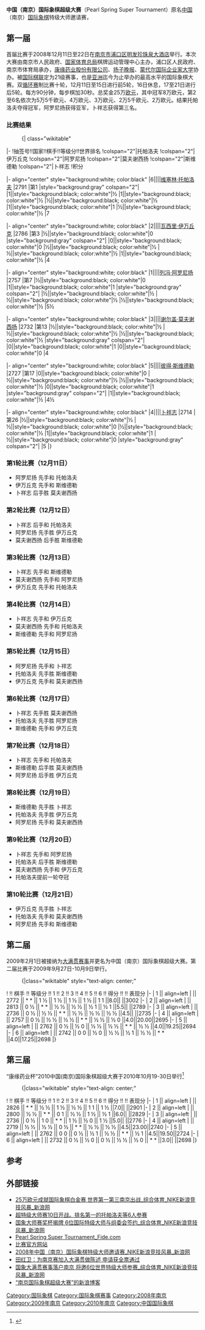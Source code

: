'''中国（南京）国际象棋超级大赛'''（Pearl Spring Super Tournament）原名[[中国|中国]]（南京）[[国际象棋|国际象棋]]特级大师邀请赛，

==第一届==
首届比赛于2008年12月11日至22日在[[南京市|南京市]][[浦口区|浦口区]][[明发珍珠泉大酒店|明发珍珠泉大酒店]]举行。本次大赛由南京市人民政府、[[国家体育总局|国家体育总局]]棋牌运动管理中心主办，浦口区人民政府、南京市体育局承办，[[康缘药业股份有限公司|康缘药业股份有限公司]]、[[扬子晚报|扬子晚报]]、[[蒙代尔国际企业家大学|蒙代尔国际企业家大学]]协办。被[[国际棋联|国际棋联]]定为21级赛事，也是[[亚洲|亚洲]]迄今为止举办的最高水平的国际象棋大赛。双[[循环赛|循环赛]]制比赛十轮，12月11日至15日进行前5轮，16日休息，17至21日进行后5轮。每方90分钟，每步棋加30秒。总奖金25万[[欧元|欧元]]，其中冠军8万欧元，第2至6名依次为5万5千欧元、4万欧元、3万欧元、2万5千欧元、2万欧元。结果托帕洛夫夺得冠军，阿罗尼扬获得亚军，卜祥志获得第三名。
=== 比赛结果 ===
:{| class="wikitable"
|-
!抽签号!!国家!!棋手!!等级分!!世界排名
!colspan="2"|托帕洛夫
!colspan="2"|伊万丘克
!colspan="2"|阿罗尼扬
!colspan="2"|莫夫谢西扬
!colspan="2"|斯维德勒
!colspan="2"|卜祥志
!积分

|- align="center" style="background:white; color:black"
|6||{{flag|保加利亚}}||[[维塞林·托帕洛夫|维塞林·托帕洛夫]]
|2791
|第1
|style="background:gray" colspan="2"| 
|1||style="background:black; color:white"|½
|1||style="background:black; color:white"|½
|½||style="background:black; color:white"|½
|1||style="background:black; color:white"|1
|½||style="background:black; color:white"|½
|7

|- align="center" style="background:white; color:black"
|2||{{flag|乌克兰}}||[[瓦西里·伊万丘克|瓦西里·伊万丘克]]
|2786
|第3
|½||style="background:black; color:white"|0
|style="background:gray" colspan="2"| 
|0||style="background:black; color:white"|0
|½||style="background:black; color:white"|½
|½||style="background:black; color:white"|½
|1||style="background:black; color:white"|½
|4

|- align="center" style="background:white; color:black"
|1||{{flag|Armenia}}||[[列冯·阿罗尼扬|列冯·阿罗尼扬]]
|2757
|第7
|½||style="background:black; color:white"|0
|1||style="background:black; color:white"|1
|style="background:gray" colspan="2"| 
|½||style="background:black; color:white"|½
|½||style="background:black; color:white"|½
|½||style="background:black; color:white"|½
|5½

|- align="center" style="background:white; color:black"
|3||{{flag|Slovakia}}||[[谢尔盖·莫夫谢西扬|谢尔盖·莫夫谢西扬]]
|2732
|第13
|½||style="background:black; color:white"|½
|½||style="background:black; color:white"|½
|½||style="background:black; color:white"|½
|style="background:gray" colspan="2"| 
|0||style="background:black; color:white"|1
|0||style="background:black; color:white"|0
|4

|- align="center" style="background:white; color:black"
|5||{{flag|RUS}}||[[彼得·斯维德勒|彼得·斯维德勒]]
|2727
|第17
|0||style="background:black; color:white"|0
|½||style="background:black; color:white"|½
|½||style="background:black; color:white"|½
|0||style="background:black; color:white"|1
|style="background:gray" colspan="2"| 
|1||style="background:black; color:white"|½
|4½

|- align="center" style="background:white; color:black"
|4||{{flag|CHN}}||[[卜祥志|卜祥志]]
|2714
|第26
|½||style="background:black; color:white"|½
|½||style="background:black; color:white"|0
|½||style="background:black; color:white"|½
|1||style="background:black; color:white"|1
|½||style="background:black; color:white"|0
|style="background:gray" colspan="2"| 
|5
|}
{{Div col}}
=== 第1轮比赛（12月11日） ===
*阿罗尼扬 先手和 托帕洛夫
*伊万丘克 先手和 斯维德勒
*卜祥志 后手胜 莫夫谢西扬 

=== 第2轮比赛（12月12日） ===
*卜祥志 后手和 托帕洛夫
*阿罗尼扬 先手胜 伊万丘克
*莫夫谢西扬 后手胜 斯维德勒

=== 第3轮比赛（12月13日） ===
*卜祥志 先手和 斯维德勒
*莫夫谢西扬 先手和 阿罗尼扬
*伊万丘克 先手和 托帕洛夫

=== 第4轮比赛（12月14日） ===
*卜祥志 先手和 伊万丘克
*莫夫谢西扬 先手和 托帕洛夫
*斯维德勒 先手和 阿罗尼扬

=== 第5轮比赛（12月15日） ===
*阿罗尼扬 先手和 卜祥志
*托帕洛夫 先手胜 斯维德勒
*伊万丘克 先手和 莫夫谢西扬

=== 第6轮比赛（12月17日） ===
*卜祥志 先手胜 莫夫谢西扬
*托帕洛夫 先手胜 阿罗尼扬
*斯维德勒 先手和 伊万丘克

=== 第7轮比赛（12月18日） ===
*卜祥志 先手和 托帕洛夫
*斯维德勒 后手胜 莫夫谢西扬
*阿罗尼扬 后手胜 伊万丘克

=== 第8轮比赛（12月19日） ===
*斯维德勒 先手胜 卜祥志
*托帕洛夫 先手胜 伊万丘克
*阿罗尼扬 先手和 莫夫谢西扬

=== 第9轮比赛（12月20日） ===
*卜祥志 先手和 阿罗尼扬
*托帕洛夫 后手胜 斯维德勒
*莫夫谢西扬 先手和 伊万丘克
*托帕洛夫提前一轮夺冠

=== 第10轮比赛（12月21日） ===
*伊万丘克 先手胜 卜祥志
*托帕洛夫 先手和 莫夫谢西扬
*阿罗尼扬 先手和 斯维德勒
{{Div col end}}
==第二届==
2009年2月1日被接纳为[[大满贯赛事|大满贯赛事]]并更名为中国（南京）国际象棋超级大赛。第二届比赛于2009年9月27日-10月9日举行。
:{|class="wikitable" style="text-align: center;"
! !! 棋手 !! 等级分 !! 1 !! 2 !! 3 !! 4 !! 5 !! 6 !! 得分 !! {{link-en|破同分|Neustadtl score}} !! 表现分
|-
| 1 || align=left | {{flagathlete|[[馬格努斯·卡爾森|馬格努斯·卡爾森]]|挪威}}   || 2772 || * * || 1 ½ || 1 ½ || 1 ½ || 1 ½ || 1 1 ||8.0||     ||3002
|-
| 2 || align=left | {{flagathlete|[[维塞林·托帕洛夫|维塞林·托帕洛夫]]|保加利亚}}  || 2813 || 0 ½ || * * || ½ ½ || ½ ½ || ½ 1 || ½ 1 ||5.5||     ||2789
|-
| 3 || align=left | {{flagathlete|[[王玥|王玥]]|CHN}}         || 2736 || 0 ½ || ½ ½ || * * || ½ ½ || ½ ½ || ½ ½ ||4.5||     ||2735
|-
| 4 || align=left | {{flagathlete|[[泰穆尔·拉迪亚波夫|泰穆尔·拉迪亚波夫]]|阿塞拜疆}} || 2757 || 0 ½ || ½ ½ || ½ ½ || * * || ½ ½ || ½ 0 ||4.0||20.00||2695
|-
| 5 || align=left | {{flagathlete|[[彼得·列科|彼得·列科]]|匈牙利}}       || 2762 || 0 ½ || ½ 0 || ½ ½ || ½ ½ || * * || ½ ½ ||4.0||19.25||2694
|-
| 6 || align=left | {{flagathlete|[[德米特里·雅科文科|德米特里·雅科文科]]|俄罗斯}} || 2742 || 0 0 || ½ 0 || ½ ½ || ½ 1 || ½ ½ || * * ||4.0||17.25||2698
|}

==第三届==
“康缘药业杯”2010中国(南京)国际象棋超级大赛于2010年10月19-30日举行<ref>{{Cite web |url=http://sports.sina.com.cn/go/chess-pearlspring2010/index.shtml |title=“康缘药业杯”2010中国(南京)国际象棋超级大赛 |accessdate=2012-06-04 |archive-date=2011-10-12 |archive-url=https://web.archive.org/web/20111012215120/http://sports.sina.com.cn/go/chess-pearlspring2010/index.shtml |dead-url=no }}</ref>
:{|class="wikitable" style="text-align: center;"
! !! 棋手 !! 等级分 !! 1 !! 2 !! 3 !! 4 !! 5 !! 6 !! 得分 !! {{link-en|破同分|Neustadtl score}} !! 表现分
|-
| 1 || align=left | {{flagathlete|[[馬格努斯·卡爾森|馬格努斯·卡爾森]]|挪威}}   || 2826 || * * || ½ ½ || 1 ½ || ½ ½ || 1 1 || 1 ½ ||7.0||     ||2901
|-
| 2 || align=left | {{flagathlete|[[维斯瓦纳坦·阿南德|维斯瓦纳坦·阿南德]]|印度}}  || 2800 || ½ ½ || * * || 0 1 || ½ ½ || 1 ½ || ½ 1 ||6.0||     ||2829
|-
| 3 || align=left | {{flagathlete|[[艾蒂安·巴克洛特|艾蒂安·巴克洛特]]|法国}}         || 2736 || 0 ½ || 1 0 || * * || 1 ½ || ½ 0 || 1 ½ ||5.0||     ||2776
|-
| 4 || align=left | {{flagathlete|[[乌加·加西莫夫|乌加·加西莫夫]]|阿塞拜疆}} || 2719 || ½ ½ || ½ ½ || 0 ½ || * * || ½ ½ || ½ ½ ||4.5||23.00||2740
|-
| 5 || align=left | {{flagathlete|[[维塞林·托帕洛夫|维塞林·托帕洛夫]]|保加利亚}}       || 2762 || 0 0 || 0 ½ || ½ 1 || ½ ½ || * * || ½ 1 ||4.5||19.50||2724
|-
| 6 || align=left | {{flagathlete|[[王玥|王玥]]|CHN}} || 2732 || 0 ½ || ½ 0 || 0 ½ || ½ ½ || ½ 0 || * * ||3.0||     ||2698
|}

==参考==
{{reflist}}

== 外部链接 ==
*[http://sports.sina.com.cn/go/2008-12-06/09394109962.shtml 25万欧元成就国际象棋白金赛 世界第一第三南京出战_综合体育_NIKE新浪竞技风暴_新浪网]{{Wayback|url=http://sports.sina.com.cn/go/2008-12-06/09394109962.shtml |date=20160304105629 }}
*[http://blog.sina.com.cn/s/blog_4587a4ca0100bn6w.html?tj=1 超特级大师赛10日开战。排名第一的托帕洛夫等6人参赛]{{Wayback|url=http://blog.sina.com.cn/s/blog_4587a4ca0100bn6w.html?tj=1 |date=20160304090916 }}
*[http://sports.sina.com.cn/go/2008-12-10/18104117643.shtml 国象大师赛奖杯揭牌 6位国际特级大师与组委会签约_综合体育_NIKE新浪竞技风暴_新浪网]{{Wayback|url=http://sports.sina.com.cn/go/2008-12-10/18104117643.shtml |date=20190124034931 }}
*[http://www.fide.com/component/content/article/4-tournaments/3596-pearl-spring-super-tournament Pearl Spring Super Tournament_Fide.com]{{Wayback|url=http://www.fide.com/component/content/article/4-tournaments/3596-pearl-spring-super-tournament |date=20081211083647 }}
*[http://www.chess-pearlspring.com/ 比赛官方网站]{{Wayback|url=http://www.chess-pearlspring.com/ |date=20081212044915 }}
*[http://sports.sina.com.cn/go/chess-pearlspring2008/ 2008年中国（南京）国际象棋特级大师邀请赛_NIKE新浪竞技风暴_新浪网]{{Wayback|url=http://sports.sina.com.cn/go/chess-pearlspring2008/ |date=20111015062119 }}
*[http://sports.sina.com.cn/go/2009-02-02/19504195120.shtml 田红卫：为南京赛加入大满贯做陈述 申请获全票通过]{{Wayback|url=http://sports.sina.com.cn/go/2009-02-02/19504195120.shtml |date=20090207020058 }}
*[http://sports.sina.com.cn/go/2009-02-02/16064195054.shtml 国象大满贯赛事落户南京 将邀6位世界特级大师参赛_综合体育_NIKE新浪竞技风暴_新浪网]{{Wayback|url=http://sports.sina.com.cn/go/2009-02-02/16064195054.shtml |date=20090208211751 }}
*[http://blog.sina.com.cn/chesspearlspring “南京国际象棋超级大赛”的新浪博客]{{Wayback|url=http://blog.sina.com.cn/chesspearlspring |date=20190124034932 }}

{{中国国象赛事}}
[[Category:国际象棋|Category:国际象棋]]
[[Category:国际象棋赛事|Category:国际象棋赛事]]
[[Category:2008年南京|Category:2008年南京]]
[[Category:2009年南京|Category:2009年南京]]
[[Category:2010年南京|Category:2010年南京]]
[[Category:中国国际象棋|Category:中国国际象棋]]